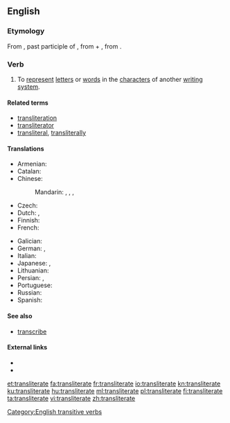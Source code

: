 ==English==

===Etymology===
From {{etyl|la|en}} {{term|transliteratum|lang=la}}, past participle of {{term|translitero|lang=la}}, from {{term|trans-||across|lang=la}} + {{term|literō|lang=la}} <!-- If "littera" is the etymon for "litero", this angle bracket is pointing the wrong: -->, from {{term|littera||letter|lang=la}}.

===Verb===
{{en-verb|transliterat}}

# {{context|transitive|lang=en}} To [[represent]] [[letter]]s or [[word]]s in the [[character]]s of another [[writing system]].

====Related terms====
* [[transliteration]]
* [[transliterator]]
* [[transliteral]], [[transliterally]]

====Translations====
{{trans-top|to represent letters or words in the characters of another alphabet or script}}
* Armenian: {{t|hy|գրադարձել}}
* Catalan: {{t+|ca|transliterar}}
* Chinese:
*: Mandarin: {{t+|cmn|轉寫|alt=（進行）轉寫|sc=Hani}}, {{t|cmn|转写|alt=（进行）转写|tr=[jìnxíng] zhuǎnxiě|sc=Hani}}, {{t|cmn|音譯|alt=（進行）音譯|sc=Hani}}, {{t+|cmn|音译|alt=（进行）音译|tr=[jìnxíng] yīnyì|sc=Hani}}
* Czech: {{t|cs|transliterovat}}
* Dutch: {{t+|nl|omschrijven}}, {{t|nl|translitereren}}
* Finnish: {{t+|fi|translitteroida}}
* French: {{t+|fr|translittérer}}
{{trans-mid}}
* Galician: {{t+|gl|transliterar}}
* German: {{t|de|transliterieren}}, {{t+|de|umschreiben}}
* Italian: {{t|it|traslitterare}}
* Japanese: {{t|ja|字訳|tr=じやくする, jiyaku suru|alt=字訳する|sc=Jpan}}, {{t|ja|書き写す|tr=かきうつす, kakiutsusu|sc=Jpan}}
* Lithuanian: {{t|lt|transliteruoti}}
* Persian: {{t|fa|حرف‌نویسی کردن|tr=harf-nevisi kardan|sc=fa-Arab}}, {{t|fa|نویسه‌گردانی کردن|tr=nevise-gardâni kardan|sc=fa-Arab}}
* Portuguese: {{t+|pt|transliterar}}
* Russian: {{t+|ru|транслитери́ровать}}
* Spanish: {{t|es|transliterar}}
{{trans-bottom}}

====See also====
* [[transcribe]]

====External links====
* {{R:Webster 1913}}
* {{R:Century 1911}}

[[Category:English transitive verbs]]

[[et:transliterate]]
[[fa:transliterate]]
[[fr:transliterate]]
[[io:transliterate]]
[[kn:transliterate]]
[[ku:transliterate]]
[[hu:transliterate]]
[[ml:transliterate]]
[[pl:transliterate]]
[[fi:transliterate]]
[[ta:transliterate]]
[[vi:transliterate]]
[[zh:transliterate]]